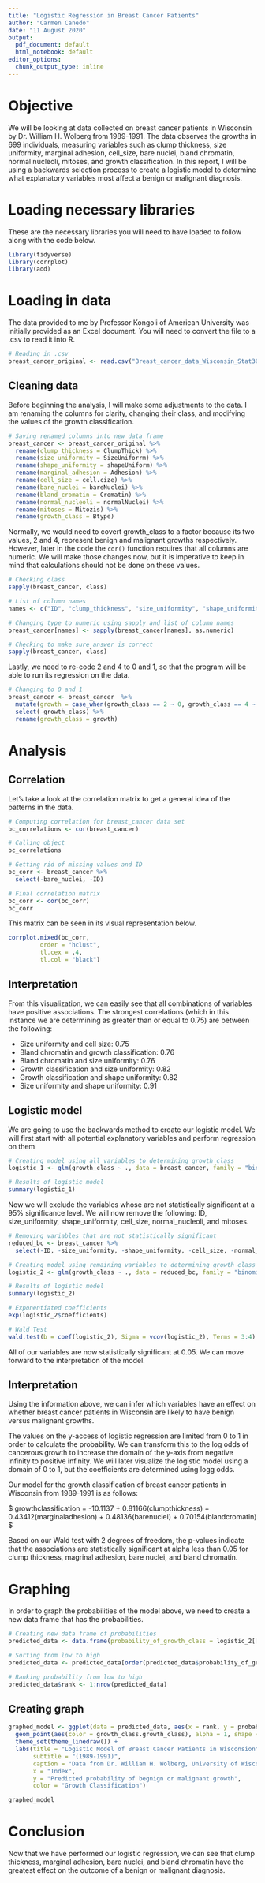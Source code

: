 ```yaml
---
title: "Logistic Regression in Breast Cancer Patients"
author: "Carmen Canedo"
date: "11 August 2020"
output:
  pdf_document: default
  html_notebook: default
editor_options:
  chunk_output_type: inline
---
```


# Objective
We will be looking at data collected on breast cancer patients in Wisconsin by Dr. William H. Wolberg from 1989-1991. The data observes the growths in 699 individuals, measuring variables such as clump thickness, size uniformity, marginal adhesion, cell_size, bare nuclei, bland chromatin, normal nucleoli, mitoses, and growth classification. In this report, I will be using a backwards selection process to create a logistic model to determine what explanatory variables most affect a benign or malignant diagnosis.

# Loading necessary libraries
These are the necessary libraries you will need to have loaded to follow along with the code below.
```r
library(tidyverse)
library(corrplot)
library(aod)
```


# Loading in data
The data provided to me by Professor Kongoli of American University was initially provided as an Excel document. You will need to convert the file to a .csv to read it into R. 
```r
# Reading in .csv
breast_cancer_original <- read.csv("Breast_cancer_data_Wisconsin_Stat302_2020.csv")
```

## Cleaning data
Before beginning the analysis, I will make some adjustments to the data. I am renaming the columns for clarity, changing their class, and modifying the values of the growth classification.
```r
# Saving renamed columns into new data frame
breast_cancer <- breast_cancer_original %>% 
  rename(clump_thickness = ClumpThick) %>% 
  rename(size_uniformity = SizeUniforrm) %>% 
  rename(shape_uniformity = shapeUniform) %>% 
  rename(marginal_adhesion = Adhesion) %>% 
  rename(cell_size = cell.cize) %>% 
  rename(bare_nuclei = bareNuclei) %>% 
  rename(bland_cromatin = Cromatin) %>% 
  rename(normal_nucleoli = normalNuclei) %>% 
  rename(mitoses = Mitozis) %>% 
  rename(growth_class = Btype)
```

Normally, we would need to covert growth_class to a factor because its two values, 2 and 4, represent benign and malignant growths respectively. However, later in the code the `cor()` function requires that all columns are numeric. We will make those changes now, but it is imperative to keep in mind that calculations should not be done on these values.
```r
# Checking class
sapply(breast_cancer, class)

# List of column names
names <- c("ID", "clump_thickness", "size_uniformity", "shape_uniformity", "marginal_adhesion", "cell_size", "bare_nuclei", "bland_cromatin", "normal_nucleoli", "mitoses", "growth_class")

# Changing type to numeric using sapply and list of column names
breast_cancer[names] <- sapply(breast_cancer[names], as.numeric)

# Checking to make sure answer is correct
sapply(breast_cancer, class)
```

Lastly, we need to re-code 2 and 4 to 0 and 1, so that the program will be able to run its regression on the data.
```r
# Changing to 0 and 1
breast_cancer <- breast_cancer  %>% 
  mutate(growth = case_when(growth_class == 2 ~ 0, growth_class == 4 ~ 1)) %>% 
  select(-growth_class) %>% 
  rename(growth_class = growth)
```


# Analysis
## Correlation
Let's take a look at the correlation matrix to get a general idea of the patterns in the data.
```r
# Computing correlation for breast_cancer data set
bc_correlations <- cor(breast_cancer)

# Calling object
bc_correlations

# Getting rid of missing values and ID
bc_corr <- breast_cancer %>% 
  select(-bare_nuclei, -ID)

# Final correlation matrix
bc_corr <- cor(bc_corr)
bc_corr
```

This matrix can be seen in its visual representation below.
```r
corrplot.mixed(bc_corr,
         order = "hclust",
         tl.cex = .4,
         tl.col = "black")
```
## Interpretation
From this visualization, we can easily see that all combinations of variables have positive associations. The strongest correlations (which in this instance we are determining as greater than or equal to 0.75) are between the following:

+ Size uniformity and cell size: 0.75
+ Bland chromatin and growth classification: 0.76
+ Bland chromatin and size uniformity: 0.76
+ Growth classification and size uniformity: 0.82
+ Growth classification and shape uniformity: 0.82
+ Size uniformity and shape uniformity: 0.91

## Logistic model
We are going to use the backwards method to create our logistic model. We will first start with all potential explanatory variables and perform regression on them
```r
# Creating model using all variables to determining growth_class
logistic_1 <- glm(growth_class ~ ., data = breast_cancer, family = "binomial")

# Results of logistic model
summary(logistic_1)
```

Now we will exclude the variables whose are not statistically significant at a 95% significance level. We will now remove the following: ID, size_uniformity, shape_uniformity, cell_size, normal_nucleoli, and mitoses.
```r
# Removing variables that are not statistically significant
reduced_bc <- breast_cancer %>% 
  select(-ID, -size_uniformity, -shape_uniformity, -cell_size, -normal_nucleoli, -mitoses)

# Creating model using remaining variables to determining growth_class
logistic_2 <- glm(growth_class ~ ., data = reduced_bc, family = "binomial")

# Results of logistic model
summary(logistic_2)

# Exponentiated coefficients
exp(logistic_2$coefficients)

# Wald Test
wald.test(b = coef(logistic_2), Sigma = vcov(logistic_2), Terms = 3:4)
```

All of our variables are now statistically significant at 0.05. We can move forward to the interpretation of the model.

## Interpretation
Using the information above, we can infer which variables have an effect on whether breast cancer patients in Wisconsin are likely to have benign versus malignant growths.

The values on the y-access of logistic regression are limited from 0 to 1 in order to calculate the probability. We can transform this to the log odds of cancerous growth to increase the domain of the y-axis from negative infinity to positive infinity. We will later visualize the logistic model using a domain of 0 to 1, but the coefficients are determined using logg odds.

Our model for the growth classification of breast cancer patients in Wisconsin from 1989-1991 is as follows:

$ growthclassification = -10.1137 + 0.81166(clumpthickness) + 0.43412(marginaladhesion) + 0.48136(barenuclei) + 0.70154(blandcromatin) $

Based on our Wald test with 2 degrees of freedom, the p-values indicate that the associations are statistically significant at alpha less than 0.05 for clump thickness, magrinal adhesion, bare nuclei, and bland chromatin.

# Graphing
In order to graph the probabilities of the model above, we need to create a new data frame that has the probabilities.
```r
# Creating new data frame of probabilities
predicted_data <- data.frame(probability_of_growth_class = logistic_2[["fitted.values"]], growth_class = logistic_2$model)

# Sorting from low to high
predicted_data <- predicted_data[order(predicted_data$probability_of_growth_class, decreasing = FALSE),]

# Ranking probability from low to high
predicted_data$rank <- 1:nrow(predicted_data)
```

## Creating graph
```r
graphed_model <- ggplot(data = predicted_data, aes(x = rank, y = probability_of_growth_class)) +
  geom_point(aes(color = growth_class.growth_class), alpha = 1, shape = 4, stroke = 0.5) +
  theme_set(theme_linedraw()) +
  labs(title = "Logistic Model of Breast Cancer Patients in Wisconsion",
       subtitle = "(1989-1991)",
       caption = "Data from Dr. William H. Wolberg, University of Wisconsin",
       x = "Index",
       y = "Predicted probability of begnign or malignant growth",
       color = "Growth Classification")

graphed_model
```

# Conclusion
Now that we have performed our logistic regression, we can see that clump thickness, marginal adhesion, bare nuclei, and bland chromatin have the greatest effect on the outcome of a benign or malignant diagnosis. 